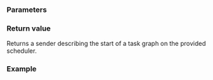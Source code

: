 {{cpp/execution/title|schedule}}
{{cpp/experimental/execution/navbar}}

{{ddcl|since=c++26|header=experimental/execution|
execution::sender auto schedule(
    execution::scheduler auto scheduler
);
}}

===Parameters===
{{par begin}}
{{par|scheduler|scheduler on which the start of the task graph is scheduled.}}
{{par end}}

===Return value===
Returns a sender describing the start of a task graph on the provided scheduler.

===Example===
{{example}}

{{langlinks|de|es|fr|ja|ru|zh}}